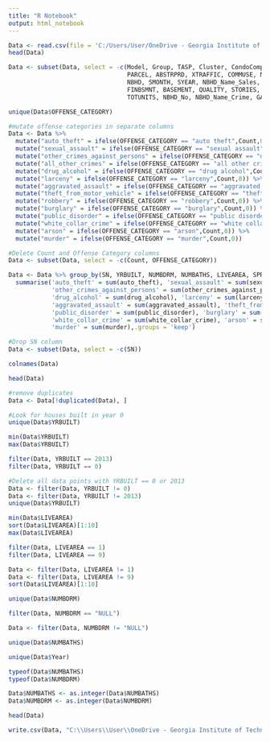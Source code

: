 ---
title: "R Notebook"
output: html_notebook
---



```{r}
Data <- read.csv(file = 'C:/Users/User/OneDrive - Georgia Institute of Technology/Desktop/MGT6203/SQL_Output.csv',  fileEncoding="UTF-8-BOM")
head(Data)
```

```{r}
Data <- subset(Data, select = -c(Model, Group, TASP, Cluster, CondoComplex, CondoComplexName, 
                                 PARCEL, ABSTRPRD, XTRAFFIC, COMMUSE, NETPRICE, DEDUCT, QUALIFIED, 
                                 NBHD, SMONTH, SYEAR, NBHD_Name_Sales, NBHD_Name_Crime.1,
                                 FINBSMNT, BASEMENT, QUALITY, STORIES, NOCARS, FLOORLVL, ARCSTYLE,
                                 TOTUNITS, NBHD_No, NBHD_Name_Crime, GARTYPE, STATUS, CONDITION))
```

```{r - Show unique crime categories}
unique(Data$OFFENSE_CATEGORY)
```

```{r}
#mutate offense categories in separate columns
Data <- Data %>%
  mutate("auto_theft" = ifelse(OFFENSE_CATEGORY == "auto theft",Count,0)) %>%
  mutate("sexual_assault" = ifelse(OFFENSE_CATEGORY == "sexual assault",Count,0)) %>%
  mutate("other_crimes_against_persons" = ifelse(OFFENSE_CATEGORY == "other crimes against persons",Count,0)) %>%
  mutate("all_other_crimes" = ifelse(OFFENSE_CATEGORY == "all other crimes",Count,0)) %>%
  mutate("drug_alcohol" = ifelse(OFFENSE_CATEGORY == "drug alcohol",Count,0)) %>%
  mutate("larceny" = ifelse(OFFENSE_CATEGORY == "larceny",Count,0)) %>%
  mutate("aggravated_assault" = ifelse(OFFENSE_CATEGORY == "aggravated assault",Count,0)) %>%
  mutate("theft_from_motor_vehicle" = ifelse(OFFENSE_CATEGORY == "theft from motor vehicle",Count,0)) %>%
  mutate("robbery" = ifelse(OFFENSE_CATEGORY == "robbery",Count,0)) %>%
  mutate("burglary" = ifelse(OFFENSE_CATEGORY == "burglary",Count,0)) %>%
  mutate("public_disorder" = ifelse(OFFENSE_CATEGORY == "public disorder",Count,0)) %>%
  mutate("white_collar_crime" = ifelse(OFFENSE_CATEGORY == "white collar crime",Count,0)) %>%
  mutate("arson" = ifelse(OFFENSE_CATEGORY == "arson",Count,0)) %>%
  mutate("murder" = ifelse(OFFENSE_CATEGORY == "murder",Count,0))
```

```{r}
#Delete Count and Offense Category columns
Data <- subset(Data, select = -c(Count, OFFENSE_CATEGORY))
```

```{r}
Data <- Data %>% group_by(SN, YRBUILT, NUMBDRM, NUMBATHS, LIVEAREA, SPRICE, Month, Year) %>% 
  summarise('auto_theft' = sum(auto_theft), 'sexual_assault' = sum(sexual_assault),
            'other_crimes_against_persons' = sum(other_crimes_against_persons), 'all_other_crimes' = sum(all_other_crimes),
            'drug_alcohol' = sum(drug_alcohol), 'larceny' = sum(larceny),
            'aggravated_assault' = sum(aggravated_assault), 'theft_from_motor_vehicle' = sum(theft_from_motor_vehicle),
            'public_disorder' = sum(public_disorder), 'burglary' = sum(burglary),
            'white_collar_crime' = sum(white_collar_crime), 'arson' = sum(arson),
            'murder' = sum(murder),.groups = 'keep')
```

```{r}
#Drop SN column
Data <- subset(Data, select = -c(SN))
```

```{r - Show all dataframe features}
colnames(Data)
```

```{r}
head(Data)
```

```{r}
#remove duplicates
Data <- Data[!duplicated(Data), ]
```

```{r}
#Look for houses built in year 0
unique(Data$YRBUILT)
```

```{r}
min(Data$YRBUILT)
max(Data$YRBUILT)
```

```{r - Chack for data points built in year 0 & 2013}
filter(Data, YRBUILT == 2013)
filter(Data, YRBUILT == 0)
```


```{r}
#Delete all data points with YRBUILT == 0 or 2013
Data <- filter(Data, YRBUILT != 0)
Data <- filter(Data, YRBUILT != 2013)
unique(Data$YRBUILT)
```
```{r}
min(Data$LIVEAREA)
sort(Data$LIVEAREA)[1:10]
max(Data$LIVEAREA)
```
```{r}
filter(Data, LIVEAREA == 1)
filter(Data, LIVEAREA == 9)
```
```{r}
Data <- filter(Data, LIVEAREA != 1)
Data <- filter(Data, LIVEAREA != 9)
sort(Data$LIVEAREA)[1:10]
```
```{r}
unique(Data$NUMBDRM)
```
```{r}
filter(Data, NUMBDRM == "NULL")

```
```{r}
Data <- filter(Data, NUMBDRM != "NULL")
```

```{r}
unique(Data$NUMBATHS)
```
```{r}
unique(Data$Year)
```
```{r}
typeof(Data$NUMBATHS)
typeof(Data$NUMBDRM)
```
```{r}
Data$NUMBATHS <- as.integer(Data$NUMBATHS)
Data$NUMBDRM <- as.integer(Data$NUMBDRM) 
```

```{r}
head(Data)
```


```{r}
write.csv(Data, "C:\\Users\\User\\OneDrive - Georgia Institute of Technology\\Desktop\\MGT6203\\Clean_data_1.csv", row.names=FALSE)
```